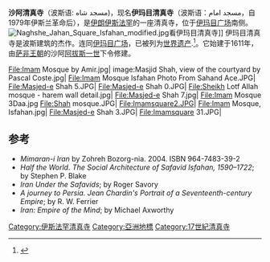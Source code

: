 {{Infobox religious building
| building_name         = {{unbulleted list
 |1=沙阿清真寺
 |2=Masjed-e Shah
 |3=伊玛目清真寺 (Masjed-e Imam)
 }}
| image                 = Isfahan Royal Mosque general.JPG
| image_size            = 350px
| location              = [[伊朗|伊朗]][[伊斯法罕|伊斯法罕]]
| geo                   = {{coord|32|39|16|N|51|40|39|E|type:landmark_region:IR-04|display=inline,title}}
| religious_affiliation = [[什叶派|什叶派]]
| groundbreaking        = 1611
| year_completed        = 1629
| construction_cost     = 60,000 tomans
| length                = 100 m
| width                 = 130 m
| dome_height_outer     = 53 m
| minaret_quantity      = 4
| minaret_height        = 42 m
}}
'''沙阿清真寺'''（波斯语: مسجد شاه)，现名'''伊玛目清真寺'''（波斯语：مسجد امام，自1979年伊斯兰革命后），是[[伊朗|伊朗]][[伊斯法罕|伊斯法罕]]的一座清真寺，位于[[伊玛目广场|伊玛目广场]]南侧。
[[File:Naghshe_Jahan_Square_Isfahan_modified.jpg|thumb]]看伊玛目清真寺]]
伊玛目清真寺是波斯建筑的杰作。连同[[伊玛目广场|伊玛目广场]]，已被列为[[世界遗产|世界遗产]].<ref>{{Cite web |url=http://whc.unesco.org/en/list/1397 |title=存档副本 |accessdate=2016-01-29 |archive-date=2018-12-26 |archive-url=https://web.archive.org/web/20181226065337/http://whc.unesco.org/en/list/1397 |dead-url=no }}</ref>。它始建于1611年，由[[萨非王朝|萨非王朝]]的沙阿[[阿拔斯一世_(波斯)|阿拔斯一世]]下令修建。

<gallery class="center">
File:Imam Mosque by Amir.jpg|
image:Masjid Shah, view of the courtyard by Pascal Coste.jpg|
File:Imam Mosque Isfahan Photo From Sahand Ace.JPG|
File:Masjed-e Shah 5.JPG|
File:Masjed-e Shah 0.JPG|
File:Sheikh Lotf Allah mosque - harem wall detail.jpg|
File:Masjed-e Shah 7.jpg|
File:Imam Mosque 3Daa.jpg
File:Shah mosque.JPG|
File:Imamsquare2.JPG|
File:Imam Mosque, Isfahan.jpg|
File:Masjed-e Shah 3.JPG|
File:Imamsquare 31.JPG|
</gallery>

==参考==
{{reflist|colwidth=35em}}
*''Mimaran-i Iran'' by Zohreh Bozorg-nia. 2004. ISBN 964-7483-39-2
*''Half the World. The Social Architecture of Safavid Isfahan, 1590–1722''; by Stephen P. Blake
*''Iran Under the Safavids''; by Roger Savory
*''A journey to Persia. Jean Chardin's Portrait of a Seventeenth-century Empire''; by R. W. Ferrier
*''Iran: Empire of the Mind''; by Michael Axworthy

[[Category:伊斯法罕清真寺|Category:伊斯法罕清真寺]]
[[Category:亞洲地標|Category:亞洲地標]]
[[Category:17世紀清真寺|Category:17世紀清真寺]]